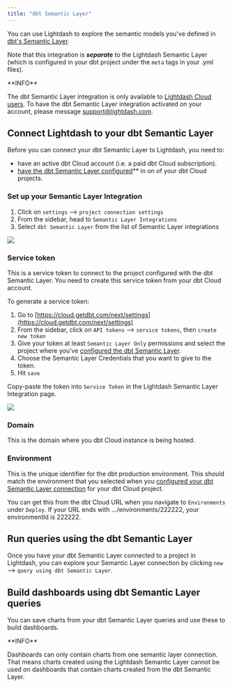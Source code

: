 ```yaml
---
title: "dbt Semantic Layer"
---
```


You can use Lightdash to explore the semantic models you've defined in [dbt's Semantic Layer](https://www.getdbt.com/product/semantic-layer).

Note that this integration is **_separate_** to the Lightdash Semantic Layer (which is configured in your dbt project under the `meta` tags in your .yml files).

<Note>
**INFO**

The dbt Semantic Layer integration is only available to [Lightdash Cloud users](https://www.lightdash.com/pricing). To have the dbt Semantic Layer integration activated on your account, please message [support@lightdash.com](mailto:support@lightdash.com).
</Note>

## Connect Lightdash to your dbt Semantic Layer

Before you can connect your dbt Semantic Layer to Lightdash, you need to:

* have an active dbt Cloud account (i.e. a paid dbt Cloud subscription).
* [have the dbt Semantic Layer configured](https://docs.getdbt.com/guides/sl-snowflake-qs?step=14)\*\* in on of your dbt Cloud projects.

### Set up your Semantic Layer Integration

1. Click on `settings` \--> `project connection settings`
2. From the sidebar, head to `Semantic Layer Integrations`
3. Select `dbt Semantic Layer` from the list of Semantic Layer integrations
<Frame>
  <img src="/images/references/semantic-layer-integrations-40845a7701aeea5834344d3242aa307f.jpg"/>
</Frame>

### Service token

This is a service token to connect to the project configured with the dbt Semantic Layer. You need to create this service token from your dbt Cloud account.

To generate a service token:

1. Go to [https://cloud.getdbt.com/next/settings](https://cloud.getdbt.com/next/settings)
2. From the sidebar, click on `API tokens` \--> `service tokens`, then `create new token`
3. Give your token at least `Semantic Layer Only` permissions and select the project where you've [configured the dbt Semantic Layer](https://docs.getdbt.com/docs/use-dbt-semantic-layer/setup-sl#set-up-dbt-semantic-layer).
4. Choose the Semantic Layer Credentials that you want to give to the token.
5. Hit `save`

Copy-paste the token into `Service Token` in the Lightdash Semantic Layer Integration page.

<Frame>
  <img src="/images/references/dbt-semantic-layer-service-token-6149bc79e2d0a549ede6d337fd4a9cdc.jpg"/>
</Frame>

### Domain

This is the domain where you dbt Cloud instance is being hosted.

### Environment

This is the unique identifier for the dbt production environment. This should match the environment that you selected when you [configured your dbt Semantic Layer connection](https://docs.getdbt.com/docs/use-dbt-semantic-layer/setup-sl#1-select-environment) for your dbt Cloud project.

You can get this from the dbt Cloud URL when you navigate to `Environments` under `Deploy`. If your URL ends with .../environments/222222, your environmentId is 222222.

## Run queries using the dbt Semantic Layer

Once you have your dbt Semantic Layer connected to a project in Lightdash, you can explore your Semantic Layer connection by clicking `new` \--> `query using dbt Semantic Layer`.

## Build dashboards using dbt Semantic Layer queries

You can save charts from your dbt Semantic Layer queries and use these to build dashboards.

<Note>
**INFO**

Dashboards can only contain charts from one semantic layer connection. That means charts created using the Lightdash Semantic Layer cannot be used on dashboards that contain charts created from the dbt Semantic Layer.

</Note>
